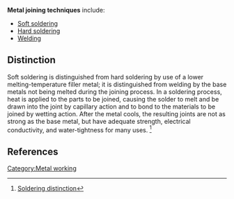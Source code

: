 '''Metal joining techniques''' include:
* [[Soft soldering]]
* [[Hard soldering]]
* [[Welding]]

==Distinction==
Soft soldering is distinguished from hard soldering by use of a lower melting-temperature filler metal; it is distinguished from welding by the base metals not being melted during the joining process. In a soldering process, heat is applied to the parts to be joined, causing the solder to melt and be drawn into the joint by capillary action and to bond to the materials to be joined by wetting action. After the metal cools, the resulting joints are not as strong as the base metal, but have adequate strength, electrical conductivity, and water-tightness for many uses. <ref>[http://en.wikipedia.org/wiki/Soldering Soldering distinction]</ref>

==References==
{{reflist}}

[[Category:Metal working]]